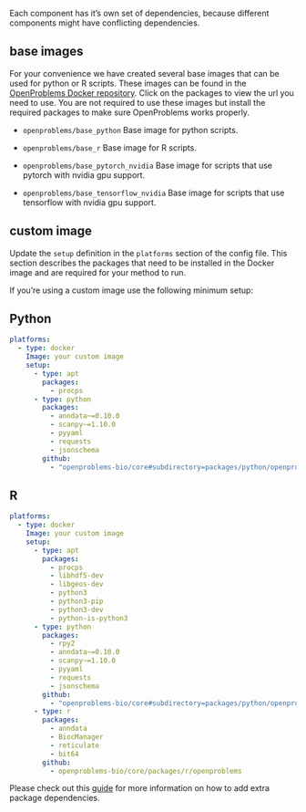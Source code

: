 Each component has it's own set of dependencies, because different components might have conflicting dependencies.

## base images

For your convenience we have created several base images that can be used for python or R scripts. These images can be found in the [OpenProblems Docker repository](https://hub.docker.com/r/openproblems).
Click on the packages to view the url you need to use. You are not required to use these images but install the required packages to make sure OpenProblems works properly.

* `openproblems/base_python`
  Base image for python scripts.

* `openproblems/base_r`
  Base image for R scripts.

* `openproblems/base_pytorch_nvidia`
  Base image for scripts that use pytorch with nvidia gpu support.

* `openproblems/base_tensorflow_nvidia`
  Base image for scripts that use tensorflow with nvidia gpu support.


## custom image

Update the `setup` definition in the `platforms` section of the config file.
This section describes the packages that need to be installed in the Docker image and are required for your method to run.

If you're using a custom image use the following minimum setup:

::: {.panel-tabset}
## Python
```yaml
platforms:
  - type: docker
    Image: your custom image
    setup:
      - type: apt
        packages:
          - procps
      - type: python
        packages:
          - anndata~=0.10.0
          - scanpy~=1.10.0
          - pyyaml
          - requests
          - jsonschema
        github: 
          - "openproblems-bio/core#subdirectory=packages/python/openproblems"
```

## R

```yaml
platforms:
  - type: docker
    Image: your custom image
    setup:
      - type: apt
        packages:
          - procps
          - libhdf5-dev
          - libgeos-dev
          - python3
          - python3-pip
          - python3-dev
          - python-is-python3
      - type: python
        packages:
          - rpy2
          - anndata~=0.10.0
          - scanpy~=1.10.0
          - pyyaml
          - requests
          - jsonschema
        github: 
          - "openproblems-bio/core#subdirectory=packages/python/openproblems"
      - type: r
        packages:
          - anndata
          - BiocManager
          - reticulate
          - bit64
        github:
          - openproblems-bio/core/packages/r/openproblems
```

:::

Please check out this [guide](https://viash.io/guide/component/add-dependencies.html) for more information on how to add extra package dependencies.